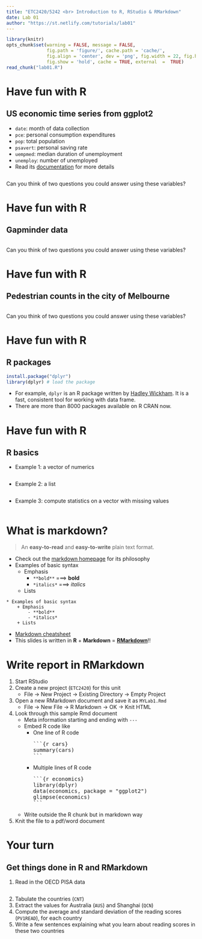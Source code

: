 ```yaml
---
title: "ETC2420/5242 <br> Introduction to R, RStudio & RMarkdown"
date: Lab 01
author: "https://st.netlify.com/tutorials/lab01"
---
```


```r
library(knitr)
opts_chunk$set(warning = FALSE, message = FALSE, 
			   fig.path = 'figure/', cache.path = 'cache/', 
			   fig.align = 'center', dev = 'png', fig.width = 22, fig.height = 10, 
			   fig.show = 'hold', cache = TRUE, external  =  TRUE)
read_chunk("lab01.R")
```

# Have fun with R
## US economic time series from ggplot2 

* `date`: month of data collection
* `pce`: personal consumption expenditures
* `pop`: total population
* `psavert`: personal saving rate
* `uempmed`: median duration of unemployment
* `unemploy`: number of unemployed
* Read its [documentation](http://docs.ggplot2.org/current/economics.html) for
  more details

```r
```
Can you think of two questions you could answer using these variables?

# Have fun with R
## Gapminder data

```r
```

Can you think of two questions you could answer using these variables?

# Have fun with R
## Pedestrian counts in the city of Melbourne

```r
```

Can you think of two questions you could answer using these variables?

# Have fun with R
## R packages

```r
install.package("dplyr")
library(dplyr) # load the package
```

* For example, `dplyr` is an R package written by [Hadley Wickham](http://hadley.nz/).
It is a fast, consistent tool for working with data frame.
* There are more than 8000 packages available on R CRAN now.

# Have fun with R
## R basics

* Example 1: a vector of numerics
```r
```

* Example 2: a list
```r
```

* Example 3: compute statistics on a vector with missing values
```r
```

# What is markdown?

> An **easy-to-read** and **easy-to-write** plain text format.

* Check out the [markdown homepage](https://daringfireball.net/projects/markdown/)
  for its philosophy
* Examples of basic syntax
    + Emphasis
        - `**bold**` ===> **bold**
        - `*italics*` ===> *italics*
    * Lists

```
* Examples of basic syntax
    + Emphasis
        - **bold**
        - *italics*
    + Lists
```

* [Markdown cheatsheet](https://github.com/adam-p/markdown-here/wiki/Markdown-Cheatsheet)
* This slides is written in **R** + **Markdown** = **[RMarkdown](http://rmarkdown.rstudio.com/)**!!

# Write report in RMarkdown

1. Start RStudio
2. Create a new project (`ETC2420`) for this unit
    + File -> New Project -> Existing Directory -> Empty Project
3. Open a new RMarkdown document and save it as `MYLab1.Rmd` 
    * File -> New File -> R Markdown -> OK -> Knit HTML
4. Look through this sample Rmd document
    + Meta information starting and ending with `---`
    + Embed R code like 
        - One line of R code
<pre>```{r cars} 
summary(cars)
```</pre>
        - Multiple lines of R code
<pre>```{r economics} 
library(dplyr) 
data(economics, package = "ggplot2")
glimpse(economics)
```</pre>
    * Write outside the R chunk but in markdown way
5. Knit the file to a pdf/word document

# Your turn
## Get things done in R and RMarkdown

1. Read in the OECD PISA data
```r
```
2. Tabulate the countries (`CNT`)
3. Extract the values for Australia (`AUS`) and Shanghai (`QCN`)
4. Compute the average and standard deviation of the reading scores (`PV1READ`), for each country
5. Write a few sentences explaining what you learn about reading scores in these two countries

<meta name="copyright" content="LICENSE: CC BY-NC 3.0 US" />
